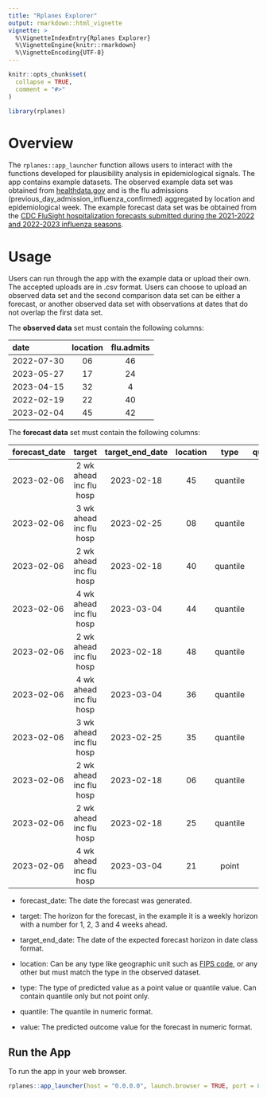 ```yaml
---
title: "Rplanes Explorer"
output: rmarkdown::html_vignette
vignette: >
  %\VignetteIndexEntry{Rplanes Explorer}
  %\VignetteEngine{knitr::rmarkdown}
  %\VignetteEncoding{UTF-8}
---
```


```r
knitr::opts_chunk$set(
  collapse = TRUE,
  comment = "#>"
)
```

```r
library(rplanes)
```

# Overview

The `rplanes::app_launcher` function allows users to interact with the functions developed for plausibility analysis in epidemiological signals. The app contains example datasets. The observed example data set was obtained from [healthdata.gov](https://healthdata.gov/Hospital/COVID-19-Reported-Patient-Impact-and-Hospital-Capa/g62h-syeh) and is the flu admissions (previous_day_admission_influenza_confirmed) aggregated by location and epidemiological week. The example forecast data set was be obtained from the [CDC FluSight hospitalization forecasts submitted during the 2021-2022 and 2022-2023 influenza seasons](https://github.com/cdcepi/Flusight-forecast-data). 

# Usage

Users can run through the app with the example data or upload their own. The accepted uploads are in .csv format. 
Users can choose to upload an observed data set and the second comparison data set can be either a forecast, or another observed data set with observations at dates that do not overlap the first data set.

The **observed data** set must contain the following columns:

| date       | location | flu.admits |
|:-----------|:--------:|:----------:|
| 2022-07-30 |    06    |     46     |
| 2023-05-27 |    17    |     24     |
| 2023-04-15 |    32    |     4      |
| 2022-02-19 |    22    |     40     |
| 2023-02-04 |    45    |     42     |

The **forecast data** set must contain the following columns:

| forecast_date |         target          | target_end_date | location |   type   | quantile | value |
|:--------------|:-----------------------:|:---------------:|:--------:|:--------:|:--------:|:-----:|
| 2023-02-06    | 2 wk ahead inc flu hosp |   2023-02-18    |    45    | quantile |   0.40   |  31   |
| 2023-02-06    | 3 wk ahead inc flu hosp |   2023-02-25    |    08    | quantile |   0.15   |   0   |
| 2023-02-06    | 2 wk ahead inc flu hosp |   2023-02-18    |    40    | quantile |   0.75   |  126  |
| 2023-02-06    | 4 wk ahead inc flu hosp |   2023-03-04    |    44    | quantile |   0.45   |   0   |
| 2023-02-06    | 2 wk ahead inc flu hosp |   2023-02-18    |    48    | quantile |   0.60   |  311  |
| 2023-02-06    | 4 wk ahead inc flu hosp |   2023-03-04    |    36    | quantile |   0.80   |  177  |
| 2023-02-06    | 3 wk ahead inc flu hosp |   2023-02-25    |    35    | quantile |   0.95   |  86   |
| 2023-02-06    | 2 wk ahead inc flu hosp |   2023-02-18    |    06    | quantile |   0.95   |  444  |
| 2023-02-06    | 2 wk ahead inc flu hosp |   2023-02-18    |    25    | quantile |   0.75   |  82   |
| 2023-02-06    | 4 wk ahead inc flu hosp |   2023-03-04    |    21    |  point   |    NA    |   0   |

- forecast_date: The date the forecast was generated.

- target: The horizon for the forecast, in the example it is a weekly
  horizon with a number for 1, 2, 3 and 4 weeks ahead.

- target_end_date: The date of the expected forecast horizon in date
  class format.

- location: Can be any type like geographic unit such as [FIPS
  code](https://www.bls.gov/respondents/mwr/electronic-data-interchange/appendix-d-usps-state-abbreviations-and-fips-codes.htm),
  or any other but must match the type in the observed dataset.

- type: The type of predicted value as a point value or quantile value.
  Can contain quantile only but not point only.

- quantile: The quantile in numeric format.

- value: The predicted outcome value for the forecast in numeric format.


## Run the App

To run the app in your web browser.

```r
rplanes::app_launcher(host = "0.0.0.0", launch.browser = TRUE, port = 80)
```




